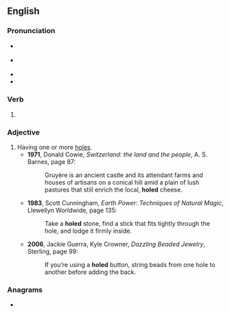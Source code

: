 ==English==

===Pronunciation===
* {{a|GA}} {{IPA|en|/hoʊld/}}
* {{a|RP}} {{IPA|en|/həʊld/}}
* {{homophones|en|hold}}
* {{rhymes|en|əʊld|s=1}}

===Verb===
{{head|en|verb form}}

# {{en-past of|hole}}

===Adjective===
{{en-adj}}

# Having one or more [[holes]].
#* '''1971''', Donald Cowie, ''Switzerland: the land and the people'', A. S. Barnes, page 87:
#*: Gruyère is an ancient castle and its attendant farms and houses of artisans on a conical hill amid a plain of lush pastures that still enrich the local, '''holed''' cheese.
#* '''1983''', Scott Cunningham, ''Earth Power: Techniques of Natural Magic'', Llewellyn Worldwide, page 135:
#*: Take a '''holed''' stone, find a stick that fits tightly through the hole, and lodge it firmly inside.
#* '''2006''', Jackie Guerra, Kyle Crowner, ''Dazzling Beaded Jewelry'', Sterling, page 99:
#*: If you’re using a '''holed''' button, string beads from one hole to another before adding the back.

===Anagrams===
* {{anagrams|en|a=dehlo|Hodel|d-hole|dhole|holde}}